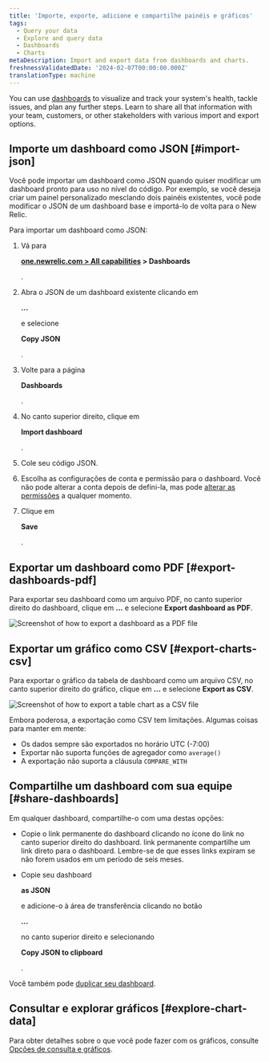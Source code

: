 ```yaml
---
title: 'Importe, exporte, adicione e compartilhe painéis e gráficos'
tags:
  - Query your data
  - Explore and query data
  - Dashboards
  - Charts
metaDescription: Import and export data from dashboards and charts.
freshnessValidatedDate: '2024-02-07T00:00:00.000Z'
translationType: machine
---
```




You can use [dashboards](/docs/query-your-data/explore-query-data/dashboards/introduction-dashboards/) to visualize and track your system's health, tackle issues, and plan any further steps. Learn to share all that information with your team, customers, or other stakeholders with various import and export options.

## Importe um dashboard como JSON [#import-json]

Você pode importar um dashboard como JSON quando quiser modificar um dashboard pronto para uso no nível do código. Por exemplo, se você deseja criar um painel personalizado mesclando dois painéis existentes, você pode modificar o JSON de um dashboard base e importá-lo de volta para o New Relic.

Para importar um dashboard como JSON:

1. Vá para

   <DoNotTranslate>**[one.newrelic.com > All capabilities](https://one.newrelic.com/all-capabilities) > Dashboards**</DoNotTranslate>

   .

2. Abra o JSON de um dashboard existente clicando em

   <DoNotTranslate>**...**</DoNotTranslate>

   e selecione

   <DoNotTranslate>**Copy JSON**</DoNotTranslate>

   .

3. Volte para a página

   <DoNotTranslate>**Dashboards**</DoNotTranslate>

   .

4. No canto superior direito, clique em

   <DoNotTranslate>**Import dashboard**</DoNotTranslate>

   .

5. Cole seu código JSON.

6. Escolha as configurações de conta e permissão para o dashboard. Você não pode alterar a conta depois de defini-la, mas pode [alterar as permissões](/docs/query-your-data/explore-query-data/dashboards/manage-your-dashboard/#dash-settings) a qualquer momento.

7. Clique em

   <DoNotTranslate>**Save**</DoNotTranslate>

   .

## Exportar um dashboard como PDF [#export-dashboards-pdf]

Para exportar seu dashboard como um arquivo PDF, no canto superior direito do dashboard, clique em <DoNotTranslate>**...**</DoNotTranslate> e selecione <DoNotTranslate>**Export dashboard as PDF**</DoNotTranslate>.

<img
  title="Export dashboard as PDF"
  alt="Screenshot of how to export a dashboard as a PDF file"
  src={dashboardsExportPdf}
/>

## Exportar um gráfico como CSV [#export-charts-csv]

Para exportar o gráfico da tabela de dashboard como um arquivo CSV, no canto superior direito do gráfico, clique em <DoNotTranslate>**...**</DoNotTranslate> e selecione <DoNotTranslate>**Export as CSV**</DoNotTranslate>.

<img
  title="Export chart as CSV"
  alt="Screenshot of how to export a table chart as a CSV file"
  src={dashboardsExportCsv}
/>

Embora poderosa, a exportação como CSV tem limitações. Algumas coisas para manter em mente:

* Os dados sempre são exportados no horário UTC (-7:00)
* Exportar não suporta funções de agregador como `average()`
* A exportação não suporta a cláusula `COMPARE_WITH`

## Compartilhe um dashboard com sua equipe [#share-dashboards]

Em qualquer dashboard, compartilhe-o com uma destas opções:

* Copie o link permanente do dashboard clicando no ícone do link no canto superior direito do dashboard. link permanente compartilhe um link direto para o dashboard. Lembre-se de que esses links expiram se não forem usados em um período de seis meses.

* Copie seu dashboard

  <DoNotTranslate>**as JSON**</DoNotTranslate>

  e adicione-o à área de transferência clicando no botão

  <DoNotTranslate>**...**</DoNotTranslate>

  no canto superior direito e selecionando

  <DoNotTranslate>**Copy JSON to clipboard**</DoNotTranslate>

  .

Você também pode [duplicar seu dashboard](/docs/query-your-data/explore-query-data/dashboards/introduction-dashboards/#dashboards-clone).

## Consultar e explorar gráficos [#explore-chart-data]

Para obter detalhes sobre o que você pode fazer com os gráficos, consulte [Opções de consulta e gráficos](/docs/new-relic-solutions/new-relic-one/ui-data/basic-ui-features/#data-analysis).